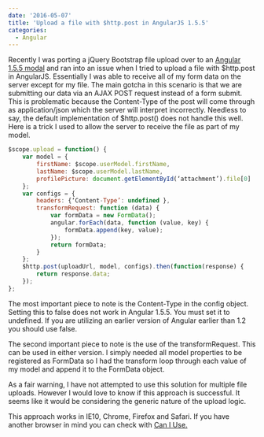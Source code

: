 ```yaml
---
date: '2016-05-07'
title: 'Upload a file with $http.post in AngularJS 1.5.5'
categories:
  - Angular
---
```


Recently I was porting a jQuery Bootstrap file upload over to an [Angular 1.5.5 modal](https://code.angularjs.org/1.5.5/docs/guide)
and ran into an issue when I tried to upload a file with $http.post in AngularJS. Essentially 
I was able to receive all of my form data on the server except for my file. The main gotcha 
in this scenario is that we are submitting our data via an AJAX POST request instead of a 
form submit. This is problematic because the Content-Type of the post will come through as 
application/json which the server will interpret incorrectly. Needless to say, the default 
implementation of $http.post() does not handle this well. Here is a trick I used to allow the
server to receive the file as part of my model.

```javascript
$scope.upload = function() {
    var model = {
        firstName: $scope.userModel.firstName,
        lastName: $scope.userModel.lastName,
        profilePicture: document.getElementById(‘attachment’).file[0]
    };
    var configs = {
        headers: {‘Content-Type’: undefined },
        transformRequest: function (data) {
            var formData = new FormData();
            angular.forEach(data, function (value, key) {
                formData.append(key, value);
            });
            return formData;
        }
    };
    $http.post(uploadUrl, model, configs).then(function(response) {
        return response.data;
    });
};
```

The most important piece to note is the Content-Type in the config object. Setting this to false does
not work in Angular 1.5.5. You must set it to undefined. If you are utilizing an earlier version of
Angular earlier than 1.2 you should use false.

The second important piece to note is the use of the transformRequest. This can be used in either version.
I simply needed all model properties to be registered as FormData so I had the transform loop through each
value of my model and append it to the FormData object.

As a fair warning, I have not attempted to use this solution for multiple file uploads. However I would
love to know if this approach is successful. It seems like it would be considering the generic nature of the upload logic.

This approach works in IE10, Chrome, Firefox and Safari. If you have another browser in mind you can
check with [Can I Use.](https://caniuse.com/#feat=fileapi)
